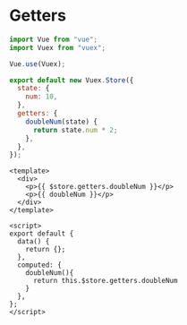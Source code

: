 # Getters



```jsx
import Vue from "vue";
import Vuex from "vuex";

Vue.use(Vuex);

export default new Vuex.Store({
  state: {
    num: 10,
  },
  getters: {
    doubleNum(state) {
      return state.num * 2;
    },
  },
});

```

```vue
<template>
  <div>
    <p>{{ $store.getters.doubleNum }}</p>
    <p>{{ doubleNum }}</p>
  </div>
</template>

<script>
export default {
  data() {
    return {};
  },
  computed: {
    doubleNum(){
      return this.$store.getters.doubleNum
    }
  },
};
</script>
```


